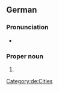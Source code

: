 ==German==
{{wikipedia}}
{{wikipedia|lang=de}}

===Pronunciation===
* {{audio|de|LL-Q188 (deu)-Michael Schönitzer (WMDE)-Landshut.wav|Audio}}

===Proper noun===
{{de-proper noun|n|Landshuts}}

# {{place|de|independent city|s/Bavaria|c/Germany|t1=Landshut}}

[[Category:de:Cities]]